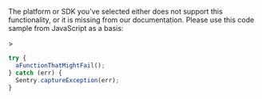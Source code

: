 <Alert>

The platform or SDK you've selected either does not support this functionality, or it is missing from our documentation. Please use this code sample from JavaScript as a basis:

</Alert>>

```javascript
try {
  aFunctionThatMightFail();
} catch (err) {
  Sentry.captureException(err);
}
```
